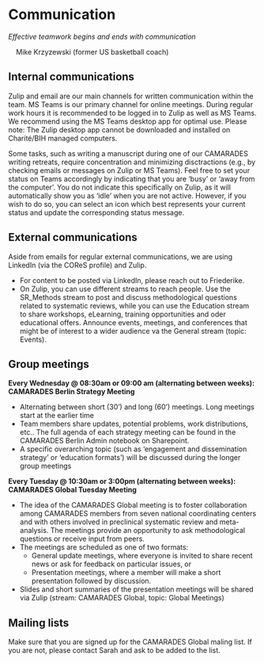 # Communication

*Effective teamwork begins and ends with communication*

    Mike Krzyzewski (former US basketball coach) 

## Internal communications

Zulip and email are our main channels for written communication within the team. MS Teams is our primary channel for online meetings. During regular work hours it is recommended to be logged in to Zulip as well as MS Teams. We recommend using the MS Teams desktop app for optimal use. Please note: The Zulip desktop app cannot be downloaded and installed on Charité/BIH managed computers. 

Some tasks, such as writing a manuscript during one of our CAMARADES writing retreats, require concentration and minimizing disctractions (e.g., by checking emails or messages on Zulip or MS Teams). Feel free to set your status on Teams accordingly by indicating that you are 'busy' or 'away from the computer'. You do not indicate this specifically on Zulip, as it will automatically show you as 'idle' when you are not active. However, if you wish to do so, you can select an icon which best represents your current status and update the corresponding status message. 

## External communications 

Aside from emails for regular external communications, we are using LinkedIn (via the COReS profile) and Zulip.

* For content to be posted via LinkedIn, please reach out to Friederike.
* On Zulip, you can use different streams to reach people. Use the SR_Methods stream to post and discuss methodological questions related to systematic reviews, while you can use the Education stream to share workshops, eLearning, training opportunities and oder educational offers. Announce events, meetings, and conferences that might be of interest to a wider audience va the General stream (topic: Events). 

## Group meetings

**Every Wednesday @ 08:30am or 09:00 am (alternating between weeks): CAMARADES Berlin Strategy Meeting** 

* Alternating between short (30') and long (60') meetings. Long meetings start at the earlier time
* Team members share updates, potential problems, work distributions, etc.. The full agenda of each strategy meeting can be found in the CAMARADES Berlin Admin notebook on Sharepoint.
* A specific overarching topic (such as 'engagement and dissemination strategy' or 'education formats') will be discussed during the longer group meetings 

**Every Tuesday @ 10:30am or 3:00pm (alternating between weeks): CAMARADES Global Tuesday Meeting**

* The idea of the CAMARADES Global meeting is to foster collaboration among CAMARADES members from seven national coordinating centers and with others involved in preclinical systematic review and meta-analysis. The meetings provide an opportunity to ask methodological questions or receive input from peers. 
* The meetings are scheduled as one of two formats:  
  + General update meetings, where everyone is invited to share recent news or ask for feedback on particular issues, or 
  + Presentation meetings, where a member will make a short presentation followed by discussion.
* Slides and short summaries of the presentation meetings will be shared via Zulip (stream: CAMARADES Global, topic: Global Meetings)


## Mailing lists

Make sure that you are signed up for the CAMARADES Global maling list. If you are not, please contact Sarah and ask to be added to the list. 



